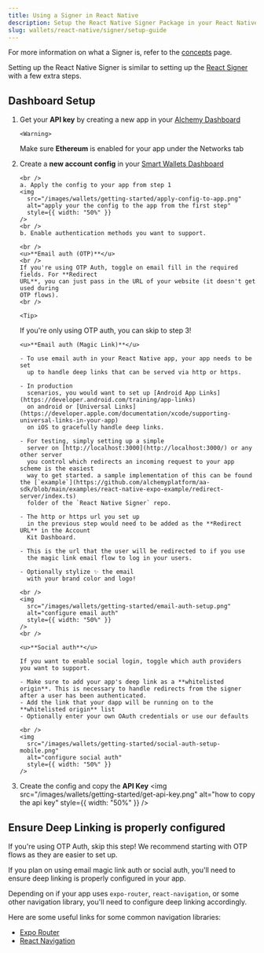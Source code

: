 ```yaml
---
title: Using a Signer in React Native
description: Setup the React Native Signer Package in your React Native Project
slug: wallets/react-native/signer/setup-guide
---
```


For more information on what a Signer is, refer to the [concepts](/wallets/concepts/smart-account-signer) page.

Setting up the React Native Signer is similar to setting up the [React Signer](/wallets/signer/quickstart) with a few extra steps.

<Markdown src="../../../shared/get-api-key.mdx" />

## Dashboard Setup

1.  Get your **API key** by creating a new app in your [Alchemy Dashboard](https://dashboard.alchemy.com/apps)

        <Warning>

    Make sure **Ethereum** is enabled for your app under the Networks tab

    </Warning>

2.  Create a **new account config** in your [Smart Wallets Dashboard](https://dashboard.alchemy.com/accounts)

        <br />
        a. Apply the config to your app from step 1
        <img
          src="/images/wallets/getting-started/apply-config-to-app.png"
          alt="apply your the config to the app from the first step"
          style={{ width: "50%" }}
        />
        <br />
        b. Enable authentication methods you want to support.

        <br />
        <u>**Email auth (OTP)**</u>
        <br />
        If you're using OTP Auth, toggle on email fill in the required fields. For **Redirect
        URL**, you can just pass in the URL of your website (it doesn't get used during
        OTP flows).
        <br />

        <Tip>

    If you're only using OTP auth, you can skip to step 3!

    </Tip>

        <u>**Email auth (Magic Link)**</u>

        - To use email auth in your React Native app, your app needs to be set
          up to handle deep links that can be served via http or https.

        - In production
          scenarios, you would want to set up [Android App Links](https://developer.android.com/training/app-links)
          on android or [Universal Links](https://developer.apple.com/documentation/xcode/supporting-universal-links-in-your-app)
          on iOS to gracefully handle deep links.

        - For testing, simply setting up a simple
          server on [http://localhost:3000](http://localhost:3000/) or any other server
          you control which redirects an incoming request to your app scheme is the easiest
          way to get started. a sample implementation of this can be found the [`example`](https://github.com/alchemyplatform/aa-sdk/blob/main/examples/react-native-expo-example/redirect-server/index.ts)
          folder of the `React Native Signer` repo.

        - The http or https url you set up
          in the previous step would need to be added as the **Redirect URL** in the Account
          Kit Dashboard.

        - This is the url that the user will be redirected to if you use
          the magic link email flow to log in your users.

        - Optionally stylize ✨ the email
          with your brand color and logo!

        <br />
        <img
          src="/images/wallets/getting-started/email-auth-setup.png"
          alt="configure email auth"
          style={{ width: "50%" }}
        />
        <br />

        <u>**Social auth**</u>

        If you want to enable social login, toggle which auth providers
        you want to support.

        - Make sure to add your app's deep link as a **whitelisted origin**. This is necessary to handle redirects from the signer after a user has been authenticated.
        - Add the link that your dapp will be running on to the **whitelisted origin** list
        - Optionally enter your own OAuth credentials or use our defaults

        <br />
        <img
          src="/images/wallets/getting-started/social-auth-setup-mobile.png"
          alt="configure social auth"
          style={{ width: "50%" }}
        />

3.  Create the config and copy the **API Key**
    <img
      src="/images/wallets/getting-started/get-api-key.png"
      alt="how to copy the api key"
      style={{ width: "50%" }}
    />

## Ensure Deep Linking is properly configured

<Tip>
  If you're using OTP Auth, skip this step! We recommend starting with OTP flows
  as they are easier to set up.
</Tip>

If you plan on using email magic link auth or social auth, you'll need to ensure deep linking is properly configured in your app.

Depending on if your app uses `expo-router`, `react-navigation`, or some other navigation library, you'll need to configure deep linking accordingly.

Here are some useful links for some common navigation libraries:

- [Expo Router](https://docs.expo.dev/linking/into-your-app/)
- [React Navigation](https://reactnavigation.org/docs/deep-linking/)
